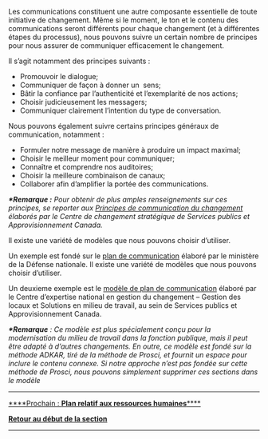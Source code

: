 Les communications constituent une autre composante essentielle de toute initiative de changement. Même si le moment, le ton et le contenu des communications seront différents pour chaque changement (et à différentes étapes du processus), nous pouvons suivre un certain nombre de principes pour nous assurer de communiquer efficacement le changement.

Il s’agit notamment des principes suivants :

* Promouvoir le dialogue;
* Communiquer de façon à donner un  sens;
* Bâtir la confiance par l’authenticité et l’exemplarité de nos actions;
* Choisir judicieusement les messagers;
* Communiquer clairement l’intention du type de conversation.

Nous pouvons également suivre certains principes généraux de communication, notamment :

* Formuler notre message de manière à produire un impact maximal;
* Choisir le meilleur moment pour communiquer;
* Connaître et comprendre nos auditoires;
* Choisir la meilleure combinaison de canaux;
* Collaborer afin d’amplifier la portée des communications.

'''''*Remarque :''''' ''Pour obtenir de plus amples renseignements sur ces principes, se reporter aux [https://articles.alpha.canada.ca/uploads/sites/46/2023/03/Principes_de_communication_du_changement.pdf Principes de communication du changement] élaborés par le Centre de changement stratégique de Services publics et Approvisionnement Canada.''

Il existe une variété de modèles que nous pouvons choisir d’utiliser.

Un exemple est fondé sur le [https://articles.alpha.canada.ca/uploads/sites/46/2022/11/Communications-plan-template.doc plan de communication] élaboré par le ministère de la Défense nationale. Il existe une variété de modèles que nous pouvons choisir d’utiliser.

Un deuxieme exemple est le [https://wiki.gccollab.ca/images/9/98/002_WCM_Communication_Plan_Template_FR.docx modèle de plan de communication] élaboré par le Centre d’expertise national en gestion du changement – Gestion des locaux et Solutions en milieu de travail, au sein de Services publics et Approvisionnement Canada.

'''''*Remarque''''' '': Ce modèle est plus spécialement conçu pour la modernisation du milieu de travail dans la fonction publique, mais il peut être adapté à d’autres changements. En outre, ce modèle est fondé sur la méthode ADKAR, tiré de la méthode de Prosci, et fournit un espace pour inclure le contenu connexe. Si notre approche n’est pas fondée sur cette méthode de Prosci, nous pouvons simplement supprimer ces sections dans le modèle''


-----

[https://articles.alpha.canada.ca/framework-for-leading-change/fr/plan-relatif-aux-ressources-humaines/ ****Prochain : '''Plan relatif aux ressources humaines'''****]

[https://articles.alpha.canada.ca/framework-for-leading-change/fr/elaborer-nos-plans/ '''Retour au début de la section''']


-----
